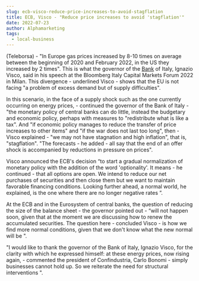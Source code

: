 ```yaml
---
slug: ecb-visco-reduce-price-increases-to-avoid-stagflation
title: ECB, Visco - "Reduce price increases to avoid 'stagflation'"
date: 2022-07-23
author: Alphamarketing
tags:
  - local-business
---
```


(Teleborsa) - "In Europe gas prices increased by 8-10 times on average between the beginning of 2020 and February 2022, in the US they increased by 2 times". This is what the governor of the [Bank](https://www.indiacom.com/pune/hdfc-bank-pune-boat-club-branch_pune_pne_1225504.html) of Italy, Ignazio Visco, said in his speech at the Bloomberg Italy Capital Markets Forum 2022 in Milan. This divergence - underlined Visco - shows that the EU is not facing "a problem of excess demand but of supply difficulties".

In this scenario, in the face of a supply shock such as the one currently occurring on energy prices, - continued the governor of the Bank of Italy - "the monetary policy of central banks can do little, instead the budgetary and economic policy, perhaps with measures to "redistribute what is like a tax". And "if economic policy manages to reduce the transfer of price increases to other items" and "if the war does not last too long", then - Visco explained - "we may not have stagnation and high inflation", that is, "stagflation". "The forecasts - he added - all say that the end of an offer shock is accompanied by reductions in pressure on prices".

Visco announced the ECB's decision “to start a gradual normalization of monetary policy with the addition of the word 'optionality'. It means - he continued - that all options are open. We intend to reduce our net purchases of securities and then close them but we want to maintain favorable financing conditions. Looking further ahead, a normal world, he explained, is the one where there are no longer negative rates ”.

At the ECB and in the Eurosystem of central banks, the question of reducing the size of the balance sheet - the governor pointed out - “will not happen soon, given that at the moment we are discussing how to renew the accumulated securities. The question here - concluded Visco - is how we find more normal conditions, given that we don't know what the new normal will be ".

"I would like to thank the governor of the Bank of Italy, Ignazio Visco, for the clarity with which he expressed himself: at these energy prices, now rising again, - commented the president of Confindustria, Carlo Bonomi - simply businesses cannot hold up. So we reiterate the need for structural interventions ".